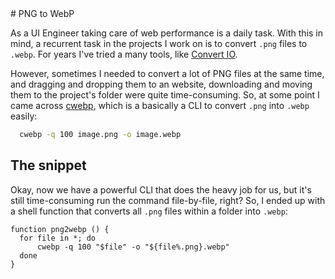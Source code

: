 <div className="markdown-container">
# PNG to WebP

As a UI Engineer taking care of web performance is a daily task. With this in mind, a recurrent task in the projects I work on is to convert
`.png` files to `.webp`. For years I've tried a many tools, like [Convert IO](https://convertio.co/pt/png-webp/). 

However, sometimes I needed to convert a lot of PNG files at the same time, and dragging and dropping them to an website, downloading and moving them to the project's folder
were quite time-consuming. So, at some point I came across [cwebp](https://developers.google.com/speed/webp/docs/cwebp), which is a basically a CLI to convert
  `.png` into `.webp` easily:
```sh
  cwebp -q 100 image.png -o image.webp
```

## The snippet
Okay, now we have a powerful CLI that does the heavy job for us, but it's still time-consuming run the command file-by-file, right? So, I ended up with
a shell function that converts all `.png` files within a folder into `.webp`:

```
function png2webp () {  
  for file in *; do  
      cwebp -q 100 "$file" -o "${file%.png}.webp"  
  done  
}
```
</div>
